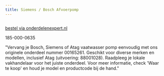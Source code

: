 ```yaml
---
title: Siemens / Bosch Afvoerpomp
---
```



<Image src={imageProduct} width={imageProduct.width} alt="" />

[bestel via onderdelenexpert.nl](https://www.onderdelenexpert.nl/siemens-bosch-afvoerpomp-vaatwasser-00165261)

185-000-0635

"Vervang je Bosch, Siemens of Atag vaatwasser pomp eenvoudig met ons originele onderdeel nummer 00165261. Geschikt voor diverse merken en modellen, inclusief Atag (uitvoering: 88001028). Raadpleeg je lokale vakhandelaar voor het juiste onderdeel. Voor meer informatie, check 'Waar te koop' en houd je model en productcode bij de hand."






